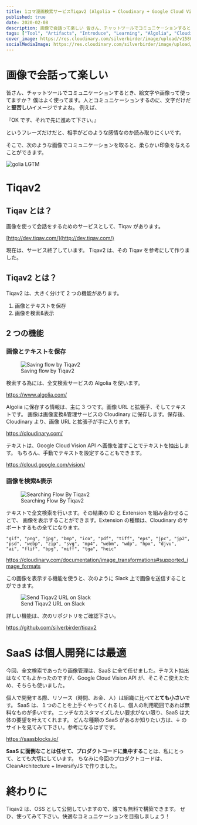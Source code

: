 ```yaml
---
title: 1コマ漫画検索サービスTiqav2 (Algolia + Cloudinary + Google Cloud Vision API) 作ってみた
published: true
date: 2020-02-08
description: 画像で会話って楽しい 皆さん、チャットツールでコミュニケーションするとき、絵文字や画像って使ってますか？僕はよく使ってます。人とコミュニケーションするのに、文字だけだと堅苦しいイメージですよね。例えば、『OKです、それで先に進めて下さい。』というフレーズだけだと、相手がどのような感情なのか読み取りにくいです。
tags: ["Tool", "Artifacts", "Introduce", "Learning", "Algolia", "Cloudinary"]
cover_image: https://res.cloudinary.com/silverbirder/image/upload/v1580997144/LGTM/golia.png
socialMediaImage: https://res.cloudinary.com/silverbirder/image/upload/v1580997144/LGTM/golia.png
---
```


# 画像で会話って楽しい

皆さん、チャットツールでコミュニケーションするとき、絵文字や画像って使ってますか？
僕はよく使ってます。人とコミュニケーションするのに、文字だけだと**堅苦しい**イメージですよね。
例えば、

『OK です、それで先に進めて下さい。』

というフレーズだけだと、相手がどのような感情なのか読み取りにくいです。

そこで、次のような画像でコミュニケーションを取ると、柔らかい印象を与えることができます。

![golia LGTM](https://res.cloudinary.com/silverbirder/image/upload/v1580997144/LGTM/golia.png)

# Tiqav2

## Tiqav とは？

画像を使って会話をするためのサービスとして、Tiqav があります。

[http://dev.tiqav.com/](http://dev.tiqav.com/)

現在は、サービス終了しています。
Tiqav2 は、その Tiqav を参考にして作りました。

## Tiqav2 とは？

Tiqav2 は、大きく分けて 2 つの機能があります。

1.  画像とテキストを保存
1.  画像を検索&表示

## 2 つの機能

### 画像とテキストを保存

<figure title="Saving flow by Tiqav2">
<img alt="Saving flow by Tiqav2" src="https://res.cloudinary.com/silverbirder/image/upload/v1614429484/silver-birder.github.io/blog/saving_flow_by_tiqav2.png" />
<figcaption>Saving flow by Tiqav2</figcaption>
</figure>

検索する為には、全文検索サービスの Algolia を使います。

https://www.algolia.com/

Algolia に保存する情報は、主に 3 つです。画像 URL と拡張子、そしてテキストです。
画像は画像変換&管理サービスの Cloudinary に保存します。保存後、Cloudinary より、画像 URL と拡張子が手に入ります。

https://cloudinary.com/

テキストは、Google Cloud Vision API へ画像を渡すことでテキストを抽出します。
もちろん、手動でテキストを設定することもできます。

https://cloud.google.com/vision/

### 画像を検索&表示

<figure title="Searching Flow  By Tiqav2">
<img alt="Searching Flow  By Tiqav2" src="https://res.cloudinary.com/silverbirder/image/upload/v1614429523/silver-birder.github.io/blog/searching_flow_by_tiqav2.png" />
<figcaption>Searching Flow  By Tiqav2</figcaption>
</figure>

テキストで全文検索を行います。その結果の ID と Extension を組み合わせることで、
画像を表示することができます。Extension の種類は、Cloudinary のサポートするもの全てになります。

```
"gif", "png", "jpg", "bmp", "ico", "pdf", "tiff", "eps", "jpc", "jp2", "psd", "webp", "zip", "svg", "mp4", "webm", "wdp", "hpx", "djvu", "ai", "flif", "bpg", "miff", "tga", "heic"
```

https://cloudinary.com/documentation/image_transformations#supported_image_formats

この画像を表示する機能を使うと、次のように Slack 上で画像を送信することができます。

<figure title="Send Tiqav2 URL on Slack">
<img alt="Send Tiqav2 URL on Slack" src="https://res.cloudinary.com/silverbirder/image/upload/v1614429563/silver-birder.github.io/blog/send_tiqav2_URL_on_slack.png" />
<figcaption>Send Tiqav2 URL on Slack</figcaption>
</figure>

詳しい機能は、次のリポジトリをご確認下さい。

https://github.com/silverbirder/tiqav2

# SaaS は個人開発には最適

今回、全文検索であったり画像管理は、SaaS に全て任せました。テキスト抽出はなくてもよかったのですが、Google Cloud Vision API が、そこそこ使えたため、そちらも使いました。

個人で開発する際、リソース（時間、お金、人）は組織に比べて**とても小さい**です。
SaaS は、１つのことを上手くやってくれるし、個人の利用範囲であれば無料なものが多いです。
ニッチなカスタマイズしたい要求がない限り、SaaS は大体の要望を叶えてくれます。
どんな種類の SaaS があるか知りたい方は、↓ のサイトを見てみて下さい。参考になるはずです。

https://saasblocks.io/

**SaaS に面倒なことは任せて、プロダクトコードに集中する**ことは、私にとって、とても大切にしています。
ちなみに今回のプロダクトコードは、CleanArchitecture + InversifyJS で作りました。

# 終わりに

Tiqav2 は、OSS として公開していますので、誰でも無料で構築できます。
ぜひ、使ってみて下さい。快適なコミュニケーションを目指しましょう！

